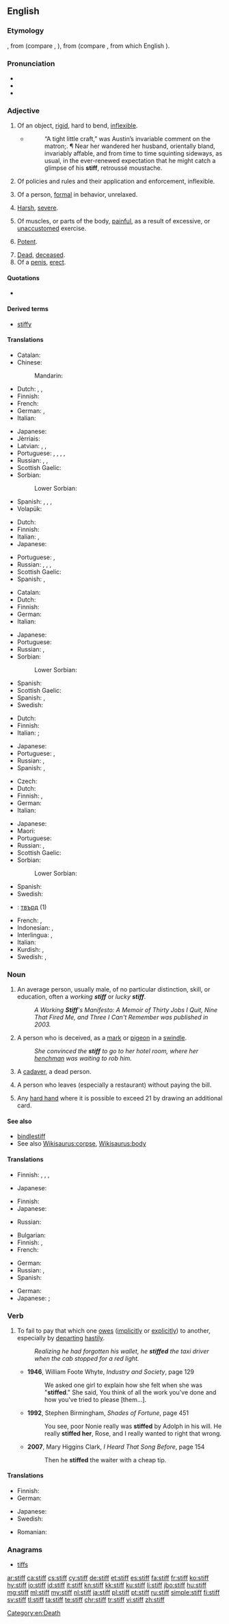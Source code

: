 ==English==

===Etymology===
{{etyl|ang|en}} {{m|ang|stīf}}, from {{etyl|gem-pro|en}} {{m|gem-pro|*stīfaz}} (compare {{etyl|nl|-}} {{term|stijf|lang=nl}}, {{etyl|de|-}} {{term|steif|lang=de}}), from {{etyl|ine-pro|en}} {{m|ine-pro|*stīpos}} (compare {{etyl|la|-}} {{term|stipare|lang=la}}, from which English {{term|stevedore|lang=en}}).

===Pronunciation===
* {{IPA|/stɪf/|lang=en}}
* {{audio|en-us-stiff.ogg|Audio (US)|lang=en}}
* {{rhymes|ɪf|lang=en}}

===Adjective===
{{en-adj|er}}

#Of an object, [[rigid]], hard to bend, [[inflexible]].
#*{{RQ:Chmbrs YngrSt|IX}}
#*:“A tight little craft,” was Austin’s invariable comment on the matron;{{nb...}}. &para; Near her wandered her husband, orientally bland, invariably affable, and from time to time squinting sideways, as usual, in the ever-renewed expectation that he might catch a glimpse of his '''stiff''', retroussé moustache.
#{{lb|en|figurative}} Of policies and rules and their application and enforcement, inflexible.
#Of a person, [[formal]] in behavior, unrelaxed.
#{{lb|en|colloquial}} [[harsh|Harsh]], [[severe]].
#:{{ux|en|He was eventually caught, and given a '''stiff''' fine.}}
#Of muscles, or parts of the body, [[painful]], as a result of excessive, or [[unaccustomed]] exercise.
#:{{ux|en|My legs are '''stiff''' after climbing that hill yesterday.}}
#[[potent|Potent]].
#:{{ux|en|A '''stiff''' drink;&emsp; a '''stiff''' dose;&emsp; a '''stiff''' breeze.}}
#[[dead|Dead]], [[deceased]].
#Of a [[penis]], [[erect]].

====Quotations====
* {{seeCites}}

====Derived terms====
* [[stiffy]]

====Translations====
{{trans-top|of an object, rigid, hard to bend, inflexible}}
* Catalan: {{t|ca|rígid}}
* Chinese:
*: Mandarin: {{t+|cmn|硬|tr=yìng|sc=Hani}}
* Dutch: {{t|nl|rigide}}, {{t+|nl|stug}}, {{t+|nl|stijf}}
* Finnish: {{t+|fi|jäykkä}}
* French: {{t+|fr|rigide}}
* German: {{t+|de|steif}}, {{t+|de|starr}}
* Italian: {{t+|it|rigido}}
{{trans-mid}}
* Japanese: {{t+|ja|硬い|tr=[[かたい]], katai}}
* Jèrriais: {{t|roa-jer|rigide|m|f}}
* Latvian: {{t|lv|stīvs}}, {{t|lv|stings}}, {{t|lv|stingrs}}
* Portuguese: {{t+|pt|rígido}}, {{t+|pt|duro}}, {{t+|pt|inflexível}}, {{t+|pt|rijo}}, {{t+|pt|hirto}}
* Russian: {{t+|ru|жёсткий|tr=žóstkij}}, {{t+|ru|негибкий|tr=negíbkij}}, {{t+|ru|твёрдый|tr=tvjórdyj|sc=Cyrl}}
* Scottish Gaelic: {{t|gd|rag}}
* Sorbian:
*: Lower Sorbian: {{t|dsb|pšosty}}
* Spanish: {{t|es|rígido|m}}, {{t|es|duro|m}}, {{t|es|tieso|m}}, {{t|es|inflexible|m|f}}
* Volapük: {{t+|vo|stifik}}
{{trans-bottom}}

{{trans-top|figuratively: of policies and rules and their application and enforcement}}
* Dutch: {{t|nl|inflexibel}}
* Finnish: {{t|fi|kankea}}
* Italian: {{t+|it|rigido}}, {{t+|it|inflessibile}}
* Japanese: {{t+|ja|固い|tr=[[かたい]], katai}}
{{trans-mid}}
* Portuguese: {{t+|pt|rígido}}, {{t+|pt|inflexível}}
* Russian: {{t+|ru|жёсткий|tr=žóstkij}}, {{t+|ru|непоколебимый|tr=nepokolebímyj}}, {{t+|ru|непреклонный|tr=nepreklónnyj}}, {{t+|ru|твёрдый|tr=tvjórdyj|sc=Cyrl}}
* Scottish Gaelic: {{t|gd|rag}}
* Spanish: {{t|es|rígido|m}}, {{t|es|inflexible|m|f}}
{{trans-bottom}}

{{trans-top|of a person, formal in behavior, unrelaxed}}
* Catalan: {{t|ca|encarcarat}}
* Dutch: {{t+|nl|stug}}
* Finnish: {{t+|fi|jäykkä}}
* German: {{t+|de|steif}}
* Italian: {{t+|it|rigido}}
{{trans-mid}}
* Japanese: {{t+|ja|固い|tr=[[かたい]], katai}}
* Portuguese: {{t+|pt|sério}}
* Russian: {{t+|ru|холодный|tr=xolódnyj}}, {{t+|ru|чопорный|tr=čópornyj}}
* Sorbian:
*: Lower Sorbian: {{t|dsb|pšosty}}
* Spanish: {{t+|es|tieso}}
* Scottish Gaelic: {{t|gd|rag}}
* Spanish: {{t|es|rígido|m}}, {{t|es|serio|m}}
* Swedish: {{t+|sv|stel}}
{{trans-bottom}}

{{trans-top|colloquial: harsh, severe}}
* Dutch: {{t+|nl|stevig}}
* Finnish: {{t+|fi|kova}}
* Italian: {{t+|it|duro}};{{t+|it|severo}}
{{trans-mid}}
* Japanese: {{t+|ja|堅い|tr=[[かたい]], katai}}
* Portuguese: {{t+|pt|duro}}, {{t+|pt|severo}}
* Russian: {{t+|ru|строгий|tr=strógij}}, {{t+|ru|суровый|tr=suróvyj}}
* Spanish: {{t|es|rígido|m}}, {{t|es|severo|m}}
{{trans-bottom}}

{{trans-top|of muscles, or parts of the body}}
* Czech: {{t|cs|ztuhlý|m}}
* Dutch: {{t+|nl|stijf}}
* Finnish: {{t+|fi|jäykkä}}, {{t|fi|kankea}}
* German: {{t+|de|steif}}
* Italian: {{t+|it|rigido}}
{{trans-mid}}
* Japanese: {{t+|ja|凝る|tr=koru}}
* Maori: {{t|mi|ioio}}
* Portuguese: {{t|pt|dolorido}}
* Russian: {{t+|ru|окостеневший|tr=okostenévšij}}, {{t+|ru|одеревенелый|tr=oderevenélyj}}
* Scottish Gaelic: {{t|gd|rag}}
* Sorbian:
*: Lower Sorbian: {{t|dsb|pšosty}}
* Spanish: {{t|es|adolorido|m}}
* Swedish: {{t+|sv|stel}}
{{trans-bottom}}

{{checktrans-top}}
* {{ttbc|bg}}: [[твърд]] {{g|m}} (1)
* French: {{t-check|fr|raide}}, {{t-check|fr|rigide}}
* Indonesian: {{t-check|id|kaku}}, {{t-check|id|keras}}
* Interlingua: {{t-check|ia|rigide}}, {{t-check|ia|inflexibile}}
* Italian: {{t-check|it|rigido}}
* Kurdish: {{t+check|ku|قایم}}, {{t-check|ku|به‌ستوو}}
* Swedish: {{t-check|sv|styv}}, {{t-check|sv|strikt}}
{{trans-bottom}}

===Noun===
{{en-noun}}

# An average person, usually male, of no particular distinction, skill, or education, often a ''working '''stiff''''' or ''lucky '''stiff'''''.
#: ''A Working '''Stiff''''s Manifesto: A Memoir of Thirty Jobs I Quit, Nine That Fired Me, and Three I Can't Remember was published in 2003.''
# A person who is deceived, as a [[mark]] or [[pigeon]] in a [[swindle]].
#: ''She convinced the '''stiff''' to go to her hotel room, where her [[henchman]] was waiting to rob him.''
# {{context|slang|lang=en}} A [[cadaver]], a dead person.
# {{context|US|lang=en}} A person who leaves (especially a restaurant) without paying the bill.
# {{cx|blackjack|lang=en}} Any [[hard hand]] where it is possible to exceed 21 by drawing an additional card.

====See also====
* [[bindlestiff]]
* See also [[Wikisaurus:corpse]], [[Wikisaurus:body]]

====Translations====
{{trans-top|average person, usually male}}
* Finnish: {{t+|fi|heppu}}, {{t+|fi|hemmo}}, {{t|fi|heebo}}, {{t|fi|jannu}}
{{trans-mid}}
* Japanese: {{qualifier|informal|rude|offensive}} {{t|ja|オッサン|tr=ossan}}
{{trans-bottom}}

{{trans-top|person who is deceived}}
* Finnish: {{t+|fi|uhri}}
* Japanese: {{qualifier|slang|rude|offensive}} {{t|ja|カモ|tr=kamo}}
{{trans-mid}}
* Russian: {{t+|ru|лох|m|tr=loχ}}
{{trans-bottom}}

{{trans-top|slang: cadaver, dead person}}
* Bulgarian: {{t+|bg|труп|m}}
* Finnish: {{t+|fi|raato}}, {{t+|fi|ruumis}}
* French: {{t+|fr|macchabée|m}}
{{trans-mid}}
* German: {{t|de|Steifer|m}}
* Russian: {{t+|ru|труп|m|tr=trup}}, {{t+|ru|жмурик|m|tr=žmúrik}}
* Spanish: {{t|es|tieso|m}}
{{trans-bottom}}

{{trans-top|US: person who leaves without paying the bill}}
* German: {{t+|de|Zechpreller|m}}
* Japanese: {{qualifier|informal}} {{t|ja|食い逃げ|tr=kui-nige}}; {{sense|eats without money, does not matter if he/she leaves}} {{qualifier|formal}} {{t|ja|無銭飲食|tr=musen-inshoku}}
{{trans-mid}}
{{trans-bottom}}

===Verb===
{{en-verb}}

# To fail to pay that which one [[owe]]s ([[implicitly]] or [[explicitly]]) to another, especially by [[depart]]ing [[hastily]].
#: ''Realizing he had forgotten his wallet, he '''stiffed''' the taxi driver when the cab stopped for a red light.''
#* '''1946''', William Foote Whyte, ''Industry and Society'', page 129
#*: We asked one girl to explain how she felt when she was "'''stiffed'''." She said, You think of all the work you've done and how you've tried to please [them…].
#* '''1992''', Stephen Birmingham, ''Shades of Fortune'', page 451
#*: You see, poor Nonie really was '''stiffed''' by Adolph in his will. He really '''stiffed her''', Rose, and I really wanted to right that wrong.
#* '''2007''', Mary Higgins Clark, ''I Heard That Song Before'', page 154
#*: Then he '''stiffed''' the waiter with a cheap tip.

====Translations====
{{trans-top|to fail to pay money one owes}}
* Finnish: {{t|fi|tehdä oharit}}
* German: {{t+|de|prellen}}
{{trans-mid}}
* Japanese: {{t|ja|払い忘れる|tr=harai-wasureru}}
* Swedish: {{t+|sv|sjappa}}
{{trans-bottom}}

{{trans-top|to tip ungenerously}}
{{trans-mid}}
{{trans-bottom}}

{{trans-top|to cheat someone}}
* Romanian: {{t|ro|a țepui}}
{{trans-mid}}
{{trans-bottom}}

===Anagrams===
* [[tiffs#English|tiffs]]

[[Category:en:Death]]

[[ar:stiff]]
[[ca:stiff]]
[[cs:stiff]]
[[cy:stiff]]
[[de:stiff]]
[[et:stiff]]
[[es:stiff]]
[[fa:stiff]]
[[fr:stiff]]
[[ko:stiff]]
[[hy:stiff]]
[[io:stiff]]
[[id:stiff]]
[[it:stiff]]
[[kn:stiff]]
[[kk:stiff]]
[[ku:stiff]]
[[li:stiff]]
[[jbo:stiff]]
[[hu:stiff]]
[[mg:stiff]]
[[ml:stiff]]
[[my:stiff]]
[[nl:stiff]]
[[ja:stiff]]
[[pl:stiff]]
[[pt:stiff]]
[[ru:stiff]]
[[simple:stiff]]
[[fi:stiff]]
[[sv:stiff]]
[[tl:stiff]]
[[ta:stiff]]
[[te:stiff]]
[[chr:stiff]]
[[tr:stiff]]
[[vi:stiff]]
[[zh:stiff]]